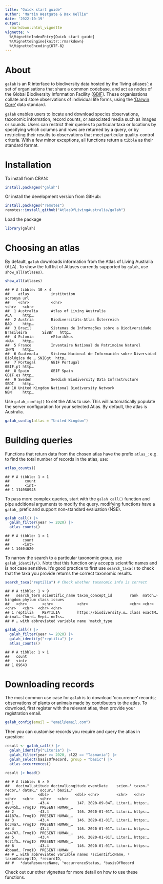 ```yaml
---
title: "Quick start guide"
author: "Martin Westgate & Dax Kellie"
date: '2022-10-19'
output:
  rmarkdown::html_vignette
vignette: >
  %\VignetteIndexEntry{Quick start guide}
  %\VignetteEngine{knitr::rmarkdown}
  %\VignetteEncoding{UTF-8}
---
```

# About
`galah` is an R interface to biodiversity data hosted by the 'living atlases'; 
a set of organisations that share a common codebase, and act as nodes of the
Global Biodiversity Information Facility ([GBIF](https://www.gbif.org)). These 
organisations collate and store observations of individual life forms, using the 
['Darwin Core'](https://dwc.tdwg.org) data standard.

`galah` enables users to locate and download species observations, taxonomic
information, record counts, or associated media such as images or sounds. Users 
can restrict their queries to particular taxa or locations by specifying which 
columns and rows are returned by a query, or by restricting their results to 
observations that meet particular quality-control criteria. With a few minor
exceptions, all functions return a `tibble` as their standard format.


# Installation
To install from CRAN:

```r
install.packages("galah")
```

Or install the development version from GitHub:

```r
install.packages("remotes")
remotes::install_github("AtlasOfLivingAustralia/galah")
```

Load the package

```r
library(galah)
```

# Choosing an atlas
By default, `galah` downloads information from the Atlas of Living Australia (ALA).
To show the full list of Atlases currently supported by `galah`, use 
`show_all(atlases)`.


```r
show_all(atlases)
```

```
## # A tibble: 10 × 4
##    atlas          institution                                                     acronym url  
##    <chr>          <chr>                                                           <chr>   <chr>
##  1 Australia      Atlas of Living Australia                                       ALA     http…
##  2 Austria        Biodiversitäts-Atlas Österreich                                 BAO     http…
##  3 Brazil         Sistemas de Informações sobre a Biodiversidade Brasileira       SiBBr   http…
##  4 Estonia        eElurikkus                                                      <NA>    http…
##  5 France         Inventaire National du Patrimoine Naturel                       INPN    http…
##  6 Guatemala      Sistema Nacional de Información sobre Diversidad Biológica de … SNIBgt  http…
##  7 Portugal       GBIF Portugal                                                   GBIF.pt http…
##  8 Spain          GBIF Spain                                                      GBIF.es http…
##  9 Sweden         Swedish Biodiversity Data Infrastructure                        SBDI    http…
## 10 United Kingdom National Biodiversity Network                                   NBN     http…
```

Use `galah_config()` to set the Atlas to use. This will automatically populate the 
server configuration for your selected Atlas. By default, the atlas is Australia.


```r
galah_config(atlas = "United Kingdom")
```

# Building queries
Functions that return data from the chosen atlas have the prefix `atlas_`; e.g.
to find the total number of records in the atlas, use:
  

```r
atlas_counts()
```

```
## # A tibble: 1 × 1
##       count
##       <int>
## 1 114080945
```

To pass more complex queries, start with the `galah_call()` function and pipe
additional arguments to modify the query. modifying functions have a `galah_`
prefix and support non-standard evaluation (NSE).


```r
galah_call() |> 
  galah_filter(year >= 2020) |> 
  atlas_counts()
```

```
## # A tibble: 1 × 1
##      count
##      <int>
## 1 14604620
```

To narrow the search to a particular taxonomic group, use `galah_identify()`. Note
that this function only accepts scientific names and is not case sensitive. It's 
good practice to first use `search_taxa()` to check that the taxa you provide 
returns the correct taxonomic results.


```r
search_taxa("reptilia") # Check whether taxonomic info is correct
```

```
## # A tibble: 1 × 9
##   search_term scientific_name taxon_concept_id        rank  match…¹ kingdom phylum class issues
##   <chr>       <chr>           <chr>                   <chr> <chr>   <chr>   <chr>  <chr> <chr> 
## 1 reptilia    REPTILIA        https://biodiversity.o… class exactM… Animal… Chord… Rept… noIss…
## # … with abbreviated variable name ¹​match_type
```

```r
galah_call() |>
  galah_filter(year >= 2020) |> 
  galah_identify("reptilia") |> 
  atlas_counts()
```

```
## # A tibble: 1 × 1
##   count
##   <int>
## 1 89643
```

# Downloading records
The most common use case for `galah` is to download 'occurrence' records; 
observations of plants or animals made by contributors to the atlas. To download,
first register with the relevant atlas, then provide your registration email. 


```r
galah_config(email = "email@email.com")
```


Then you can customise records you require and query the atlas in question:

```r
result <- galah_call() |>
  galah_identify("Litoria") |>
  galah_filter(year >= 2020, cl22 == "Tasmania") |>
  galah_select(basisOfRecord, group = "basic") |>
  atlas_occurrences()

result |> head()
```

```
## # A tibble: 6 × 9
##   decimalLatitude decimalLongitude eventDate    scien…¹ taxon…² recor…³ dataR…⁴ occur…⁵ basis…⁶
##             <dbl>            <dbl> <chr>        <chr>   <chr>   <chr>   <chr>   <chr>   <chr>  
## 1           -43.4             147. 2020-09-04T… Litori… https:… e8045b… FrogID  PRESENT HUMAN_…
## 2           -43.4             146. 2020-01-01T… Litori… https:… 44187a… FrogID  PRESENT HUMAN_…
## 3           -43.4             146. 2020-01-01T… Litori… https:… bc34a7… FrogID  PRESENT HUMAN_…
## 4           -43.4             146. 2020-01-01T… Litori… https:… ca4707… FrogID  PRESENT HUMAN_…
## 5           -43.4             146. 2020-01-01T… Litori… https:… 9c71f5… FrogID  PRESENT HUMAN_…
## 6           -43.4             146. 2020-01-01T… Litori… https:… 4bbaad… FrogID  PRESENT HUMAN_…
## # … with abbreviated variable names ¹​scientificName, ²​taxonConceptID, ³​recordID,
## #   ⁴​dataResourceName, ⁵​occurrenceStatus, ⁶​basisOfRecord
```

Check out our other vignettes for more detail on how to use these functions.
